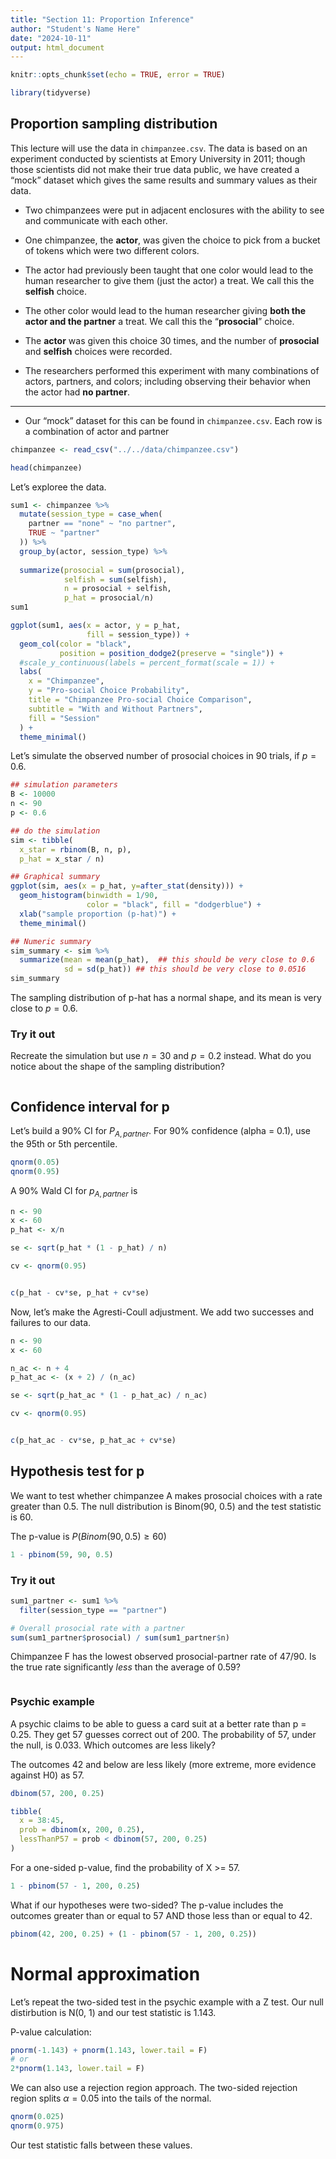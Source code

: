 ```yaml
---
title: "Section 11: Proportion Inference"
author: "Student's Name Here"
date: "2024-10-11"
output: html_document
---
```


```r
knitr::opts_chunk$set(echo = TRUE, error = TRUE)
```

```r
library(tidyverse)
```

## Proportion sampling distribution


This lecture will use the data in `chimpanzee.csv`. The data is based on an experiment conducted by scientists at Emory University in 2011; though those scientists did not make their true data public, we have created a "mock" dataset which gives the same results and summary values as their data.

* Two chimpanzees were put in adjacent enclosures with the ability to see and communicate with each other.

* One chimpanzee, the **actor**, was given the choice to pick from a bucket of tokens which were two different colors.

* The actor had previously been taught that one color would lead to the human researcher to give them (just the actor) a treat. We call this the **selfish** choice.

* The other color would lead to the human researcher giving **both the actor and the partner** a treat. We call this the "**prosocial**" choice.

* The **actor** was given this choice 30 times, and the number of **prosocial** and **selfish** choices were recorded.

* The researchers performed this experiment with many combinations of actors, partners, and colors; including observing their behavior when the actor had **no partner**.

---

* Our "mock" dataset for this can be found in `chimpanzee.csv`.  Each row is a combination of actor and partner

```r
chimpanzee <- read_csv("../../data/chimpanzee.csv")

head(chimpanzee)
```

Let's exploree the data.

```r
sum1 <- chimpanzee %>% 
  mutate(session_type = case_when(
    partner == "none" ~ "no partner",
    TRUE ~ "partner"
  )) %>% 
  group_by(actor, session_type) %>% 
  
  summarize(prosocial = sum(prosocial),
            selfish = sum(selfish),
            n = prosocial + selfish,
            p_hat = prosocial/n)
sum1
```


```r
ggplot(sum1, aes(x = actor, y = p_hat,
                 fill = session_type)) +
  geom_col(color = "black",
           position = position_dodge2(preserve = "single")) +
  #scale_y_continuous(labels = percent_format(scale = 1)) +
  labs(
    x = "Chimpanzee",
    y = "Pro-social Choice Probability",
    title = "Chimpanzee Pro-social Choice Comparison",
    subtitle = "With and Without Partners",
    fill = "Session"
  ) +
  theme_minimal()
```


Let's simulate the observed number of prosocial choices in 90 trials, if $p = 0.6$.


```r
## simulation parameters
B <- 10000
n <- 90
p <- 0.6

## do the simulation
sim <- tibble(
  x_star = rbinom(B, n, p),
  p_hat = x_star / n)
```

```r
## Graphical summary
ggplot(sim, aes(x = p_hat, y=after_stat(density))) +
  geom_histogram(binwidth = 1/90,
                 color = "black", fill = "dodgerblue") +
  xlab("sample proportion (p-hat)") +
  theme_minimal()

## Numeric summary
sim_summary <- sim %>% 
  summarize(mean = mean(p_hat),  ## this should be very close to 0.6
            sd = sd(p_hat)) ## this should be very close to 0.0516
sim_summary
```

The sampling distribution of p-hat has a normal shape, and its mean is very close to $p = 0.6$.


### Try it out

Recreate the simulation but use $n = 30$ and $p = 0.2$ instead.  What do you notice about the shape of the sampling distribution?

```r

```


## Confidence interval for p

Let's build a 90% CI for $P_{A, partner}$. For 90% confidence (alpha = 0.1), use the 95th or 5th percentile.

```r
qnorm(0.05)
qnorm(0.95)
```

A 90% Wald CI for $p_{A, partner}$ is

```r
n <- 90
x <- 60
p_hat <- x/n

se <- sqrt(p_hat * (1 - p_hat) / n)

cv <- qnorm(0.95)


c(p_hat - cv*se, p_hat + cv*se)
```

Now, let's make the Agresti-Coull adjustment.  We add two successes and failures to our data.

```r
n <- 90
x <- 60

n_ac <- n + 4
p_hat_ac <- (x + 2) / (n_ac)

se <- sqrt(p_hat_ac * (1 - p_hat_ac) / n_ac)

cv <- qnorm(0.95)


c(p_hat_ac - cv*se, p_hat_ac + cv*se)
```


## Hypothesis test for p

We want to test whether chimpanzee A makes prosocial choices with a rate greater than 0.5. The null distribution is Binom(90, 0.5) and the test statistic is 60.

The p-value is $P(Binom(90, 0.5) \ge 60)$

```r
1 - pbinom(59, 90, 0.5)
```


### Try it out

```r
sum1_partner <- sum1 %>%
  filter(session_type == "partner")

# Overall prosocial rate with a partner
sum(sum1_partner$prosocial) / sum(sum1_partner$n)
```

Chimpanzee F has the lowest observed prosocial-partner rate of 47/90.  Is the true rate significantly *less* than the average of 0.59?


```r

```


### Psychic example

A psychic claims to be able to guess a card suit at a better rate than p = 0.25.  They get 57 guesses correct out of 200.  The probability of 57, under the null, is 0.033.  Which outcomes are less likely?

The outcomes 42 and below are less likely (more extreme, more evidence against H0) as 57.

```r
dbinom(57, 200, 0.25)

tibble(
  x = 38:45,
  prob = dbinom(x, 200, 0.25),
  lessThanP57 = prob < dbinom(57, 200, 0.25)
)
```


For a one-sided p-value, find the probability of X >= 57.

```r
1 - pbinom(57 - 1, 200, 0.25)
```


What if our hypotheses were two-sided?  The p-value includes the outcomes greater than or equal to 57 AND those less than or equal to 42.

```r
pbinom(42, 200, 0.25) + (1 - pbinom(57 - 1, 200, 0.25))
```


# Normal approximation

Let's repeat the two-sided test in the psychic example with a Z test.  Our null distirbution is N(0, 1) and our test statistic is 1.143.

P-value calculation:

```r
pnorm(-1.143) + pnorm(1.143, lower.tail = F)
# or
2*pnorm(1.143, lower.tail = F)
```

We can also use a rejection region approach.  The two-sided rejection region splits $\alpha = 0.05$ into the tails of the normal.

```r
qnorm(0.025)
qnorm(0.975)
```

Our test statistic falls between these values.





